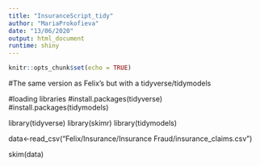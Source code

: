 ```yaml
---
title: "InsuranceScript_tidy"
author: "MariaProkofieva"
date: "13/06/2020"
output: html_document
runtime: shiny
---
```


```r
knitr::opts_chunk$set(echo = TRUE)
```

#The same version as Felix's but with a tidyverse/tidymodels 

#loading libraries
#install.packages(tidyverse)
#install.packages(tidymodels)

library(tidyverse)
library(skimr)
library(tidymodels)

data<-read_csv("Felix/Insurance/Insurance Fraud/insurance_claims.csv")

skim(data)